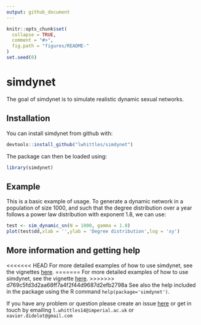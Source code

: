```yaml
---
output: github_document
---
```


<!-- README.md is generated from README.Rmd. Please edit that file -->

```r
knitr::opts_chunk$set(
  collapse = TRUE,
  comment = "#>",
  fig.path = "figures/README-"
)
set.seed(0)
```

# simdynet

The goal of simdynet is to simulate realistic dynamic sexual networks. 

## Installation

You can install simdynet from github with:

```r
devtools::install_github("lwhittles/simdynet")
```

The package can then be loaded using:
```r
library(simdynet)
```

## Example

This is a basic example of usage. To generate a dynamic network in a population of size 1000, and such that the degree distribution over a year follows a power law distribution with exponent 1.8, we can use:
```r
test <- sim_dynamic_sn(N = 1000, gamma = 1.8)
plot(test$dd,xlab = '',ylab = 'Degree distribution',log = 'xy')
```

## More information and getting help

<<<<<<< HEAD
For more detailed examples of how to use simdynet, see the vignettes [here](https://github.com/xavierdidelot/simdynet/tree/master/vignettes).
=======
For more detailed examples of how to use simdynet, see the vignette [here](https://github.com/lwhittles/simdynet/tree/master/vignettes).
>>>>>>> d769c5fd3d2aa68ff7a4f2f44d9687d2efb2798a
See also the help included in the package using the R command
`help(package='simdynet')`. 

If you have any problem or question please create an issue [here](https://github.com/lwhittles/simdynet/issues) 
or get in touch by emailing `l.whittles14@imperial.ac.uk` or `xavier.didelot@gmail.com`
